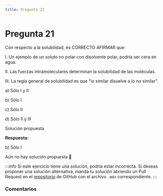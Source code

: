 ```yaml
---
title: Pregunta 21
---
```



# Pregunta 21

<div className="exercise">
Con respecto a la solubilidad, es CORRECTO AFIRMAR que:

I. Un ejemplo de un soluto no polar con disolvente polar, podría ser cera en agua.

II. Las fuerzas intramoleculares determinan la solubilidad de las moléculas.

III. La regla general de solubilidad es que "lo similar disuelve a lo no similar".

a) Sólo I y II

b) Sólo I

c) Sólo II

d) Sólo II y III
</div>

<MDXDetails>
<summary>Solución propuesta</summary>

<div className="exercise">

**Respuesta:**

b) Sólo I

Aún no hay solución propuesta 🥲
</div>

:::info
Si este ejercicio tiene una solución, podría estar incorrecta. Si deseas proponer una solución alternativa, manda tu solución abriendo
un Pull Request en el [repositorio](https://github.com/crow-rojas/apuntes-fundamentals/pulls) de GitHub con el archivo
`.mdx` correspondiente.
:::

</MDXDetails>

### Comentarios

<Disqus
  url="https://crow-rojas.github.io/apuntes-fundamentals/docs/science/chemistry/exercises/2019-2/p21"
  identifier="docs/science/chemistry/exercises/2019-2/p21"
  title="2019-2 Quimica - Pregunta 21"
/>
